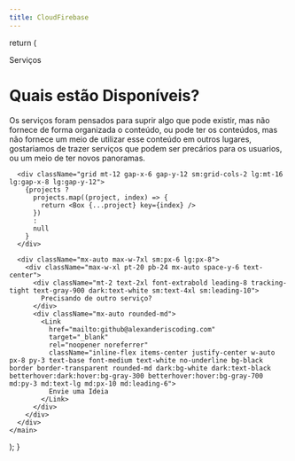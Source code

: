 ```yaml
---
title: CloudFirebase
---
```



  return (
    <main className="relative">
      <div className="mx-auto">
        <div className="py-16 lg:text-center">
          <p className="text-base font-semibold leading-6 tracking-wide text-blue-600 uppercase dark:text-gray-400">
            Serviços
          </p>
          <h1 className="mt-2 text-3xl font-extrabold leading-8 tracking-tight text-gray-900 md:text-5xl dark:text-white sm:text-4xl sm:leading-10">
            Quais estão Disponíveis?
          </h1>
          <p className="max-w-3xl mt-4 text-xl leading-7 text-gray-500 dark:text-gray-400 lg:mx-auto">
            Os serviços foram pensados para suprir algo que pode existir, mas não fornece
            de forma organizada o conteúdo, ou pode ter os conteúdos, mas não fornece
            um meio de utilizar esse conteúdo em outros lugares, gostariamos de trazer serviços
            que podem ser precários para os usuarios, ou um meio de ter novos panoramas.
          </p>
        </div>
      </div>

      <div className="grid mt-12 gap-x-6 gap-y-12 sm:grid-cols-2 lg:mt-16 lg:gap-x-8 lg:gap-y-12">
        {projects ?
          projects.map((project, index) => {
            return <Box {...project} key={index} />
          })
          :
          null
        }
      </div>

      <div className="mx-auto max-w-7xl sm:px-6 lg:px-8">
        <div className="max-w-xl pt-20 pb-24 mx-auto space-y-6 text-center">
          <div className="mt-2 text-2xl font-extrabold leading-8 tracking-tight text-gray-900 dark:text-white sm:text-4xl sm:leading-10">
            Precisando de outro serviço?
          </div>
          <div className="mx-auto rounded-md">
            <Link
              href="mailto:github@alexanderiscoding.com"
              target="_blank"
              rel="noopener noreferrer"
              className="inline-flex items-center justify-center w-auto px-8 py-3 text-base font-medium text-white no-underline bg-black border border-transparent rounded-md dark:bg-white dark:text-black betterhover:dark:hover:bg-gray-300 betterhover:hover:bg-gray-700 md:py-3 md:text-lg md:px-10 md:leading-6">
              Envie uma Ideia
            </Link>
          </div>
        </div>
      </div>
    </main>

);
}

